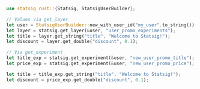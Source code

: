 ```rust
use statsig_rust::{Statsig, StatsigUserBuilder};

// Values via get_layer
let user = StatsigUserBuilder::new_with_user_id("my_user".to_string()).build();
let layer = statsig.get_layer(&user, "user_promo_experiments");
let title = layer.get_string("title", "Welcome to Statsig!");
let discount = layer.get_double("discount", 0.1);

// Via get_experiment
let title_exp = statsig.get_experiment(&user, "new_user_promo_title");
let price_exp = statsig.get_experiment(&user, "new_user_promo_price");

let title = title_exp.get_string("title", "Welcome to Statsig!");
let discount = price_exp.get_double("discount", 0.1);
```